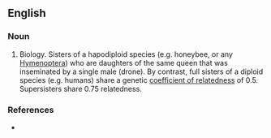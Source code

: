==English==

===Noun===
{{en-noun}}

# Biology. Sisters of a hapodiploid species (e.g. honeybee, or any [[Hymenoptera]]) who are daughters of the same queen that was inseminated by a single male (drone).  By contrast, full sisters of a diploid species (e.g. humans) share a genetic [[w: Coefficient of relatedness|coefficient of relatedness]] of 0.5.  Supersisters share 0.75 relatedness.

===References===
* {{cite web|url=http://www.pubmedcentral.nih.gov/articlerender.fcgi?artid=1989138|title=Effects of Insemination Quantity on Honey Bee Queen Physiology|publisher=NIH PLoS ONE|accessdate=2007-11-25}}